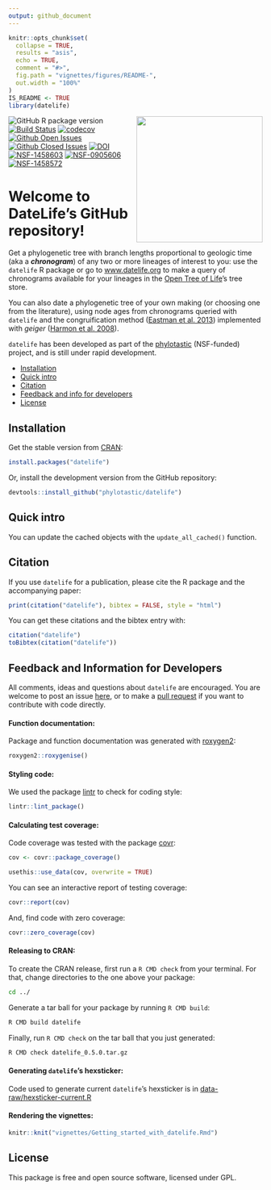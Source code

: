 ```yaml
---
output: github_document
---
```


<!-- README.md is generated from README.Rmd. Please edit THIS file -->

```r
knitr::opts_chunk$set(
  collapse = TRUE,
  results = "asis",
  echo = TRUE,
  comment = "#>",
  fig.path = "vignettes/figures/README-",
  out.width = "100%"
)
IS_README <- TRUE
library(datelife)
```
<img src='inst/figures/datelife-hex-upwards.png' align="right" height="250" />

<!-- badges: start -->

<!-- [![R build status](https://github.com/phylotastic/datelife/workflows/R-CMD-check/badge.svg)](https://github.com/phylotastic/datelife/actions) -->
![GitHub R package version](https://img.shields.io/github/r-package/v/phylotastic/datelife?color=green)
[![Build Status](https://travis-ci.org/phylotastic/datelife.svg)](https://travis-ci.org/phylotastic/datelife)
[![codecov](https://codecov.io/gh/phylotastic/datelife/branch/master/graph/badge.svg)](https://codecov.io/gh/phylotastic/datelife)
[![Github Open Issues](https://img.shields.io/github/issues-raw/phylotastic/datelife.svg)](https://github.com/phylotastic/datelife/issues)
[![Github Closed Issues](https://img.shields.io/github/issues-closed-raw/phylotastic/datelife.svg)](https://github.com/phylotastic/datelife/issues?q=is%3Aissue+is%3Aclosed)
[![DOI](https://zenodo.org/badge/23036/phylotastic/datelife.svg)](https://zenodo.org/badge/latestdoi/23036/phylotastic/datelife)
[![NSF-1458603](https://img.shields.io/badge/NSF-1458603-white.svg)](https://nsf.gov/awardsearch/showAward?AWD_ID=1458603)
[![NSF-0905606](https://img.shields.io/badge/NSF-0905606-white.svg)](https://nsf.gov/awardsearch/showAward?AWD_ID=0905606)
[![NSF-1458572](https://img.shields.io/badge/NSF-1458572-white.svg)](https://nsf.gov/awardsearch/showAward?AWD_ID=1458572)

<!-- badges: end -->

# Welcome to DateLife's GitHub repository!

Get a phylogenetic tree with branch lengths proportional to geologic time (aka a
_**chronogram**_) of any two or more lineages of interest to you: use the `datelife`
R package or go to [www.datelife.org](http://datelife.org/query/) to make
a query of chronograms available for your lineages in the [Open Tree of Life](https://tree.opentreeoflife.org/curator)'s
tree store.

You can also date a phylogenetic tree of your own making (or choosing one from the literature), using node ages from chronograms queried with `datelife`
and the congruification method ([Eastman et al. 2013](http://onlinelibrary.wiley.com/doi/10.1111/2041-210X.12051/abstract))
implemented with _geiger_ ([Harmon et al. 2008](http://bioinformatics.oxfordjournals.org/content/24/1/129.short)).


`datelife` has been developed as part of the [phylotastic](http://phylotastic.org/) (NSF-funded) project, and is still under rapid development.

- [Installation](#installation)
- [Quick intro](#quick-intro)
- [Citation](#citation)
- [Feedback and info for developers](#feedback)
- [License](#license)


## Installation

Get the stable version from [CRAN](https://cran.r-project.org/web/packages/datelife/index.html):

```r
install.packages("datelife")
```

Or, install the development version from the GitHub repository:

```r
devtools::install_github("phylotastic/datelife")
```

## Quick intro

You can update the cached objects with the `update_all_cached()` function.


## Citation

If you use `datelife` for a publication, please cite the R package and the accompanying paper:

```r
print(citation("datelife"), bibtex = FALSE, style = "html")
```

You can get these citations and the bibtex entry with:
```r
citation("datelife")
toBibtex(citation("datelife"))
```

## Feedback and Information for Developers

All comments, ideas and questions about `datelife` are encouraged. You are welcome
to post an issue [here](https://github.com/phylotastic/datelife/issues/new), or
to make a [pull request](https://github.com/phylotastic/datelife/pulls) if you
want to contribute with code directly.

#### Function documentation:

Package and function documentation was generated with [roxygen2](https://CRAN.R-project.org/package=roxygen2):

```r
roxygen2::roxygenise()
```

#### Styling code:

We used the package [lintr]() to check for coding style:

```r
lintr::lint_package()
```

#### Calculating test coverage:

Code coverage was tested with the package [covr](https://CRAN.R-project.org/package=covr):

```r
cov <- covr::package_coverage()

usethis::use_data(cov, overwrite = TRUE)
```

You can see an interactive report of testing coverage:

```r
covr::report(cov)
```

And, find code with zero coverage:

```r
covr::zero_coverage(cov)
```

#### Releasing to CRAN:

To create the CRAN release, first run a `R CMD check` from your terminal.
For that, change directories to the one above your package:

```bash
cd ../
```

Generate a tar ball for your package by running `R CMD build`:

```bash
R CMD build datelife
```

Finally, run `R CMD check` on the tar ball that you just generated:

```bash
R CMD check datelife_0.5.0.tar.gz
```


#### Generating `datelife`'s hexsticker:

Code used to generate current `datelife`'s hexsticker is in [data-raw/hexsticker-current.R](data-raw/hexsticker-current.R)

#### Rendering the vignettes:

```r
knitr::knit("vignettes/Getting_started_with_datelife.Rmd")
```

## License

This package is free and open source software, licensed under GPL.
